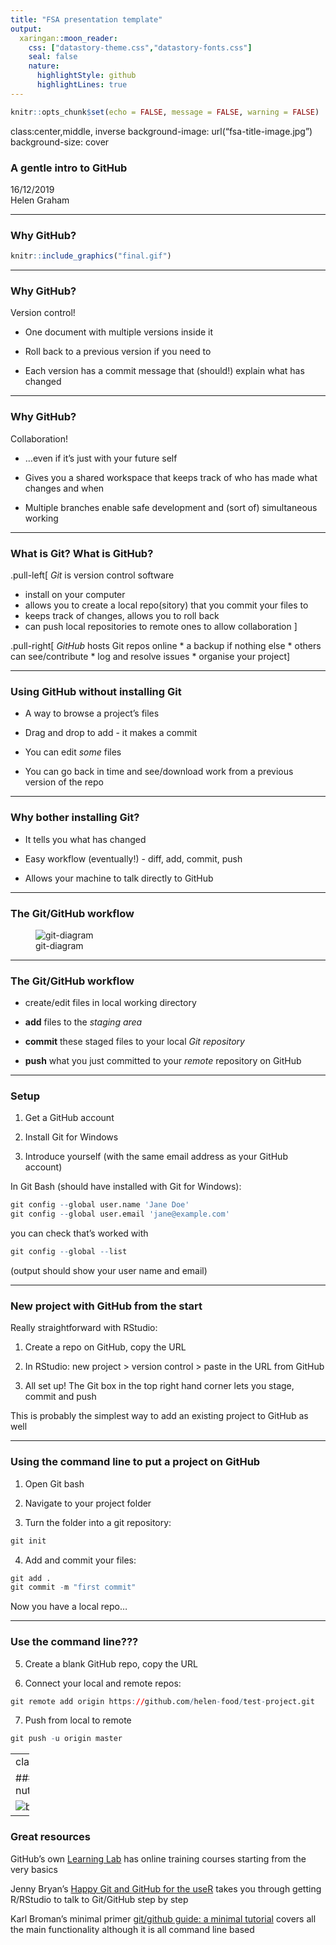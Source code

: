 ```yaml
---
title: "FSA presentation template"
output:
  xaringan::moon_reader:
    css: ["datastory-theme.css","datastory-fonts.css"]
    seal: false
    nature:
      highlightStyle: github
      highlightLines: true
---
```


```r
knitr::opts_chunk$set(echo = FALSE, message = FALSE, warning = FALSE)
```

class:center,middle, inverse
background-image: url("fsa-title-image.jpg")
background-size: cover

### A gentle intro to GitHub

<div class="bottomright">16/12/2019<br>Helen Graham</div>

---

### Why GitHub?

```r
knitr::include_graphics("final.gif")
```


---

### Why GitHub?

Version control! 

* One document with multiple versions inside it

* Roll back to a previous version if you need to

* Each version has a commit message that (should!) explain what has changed


<div class="bottom-right-logo"></div>
---

### Why GitHub?

Collaboration!

* ...even if it's just with your future self

* Gives you a shared workspace that keeps track of who has made what changes and when

* Multiple branches enable safe development and (sort of) simultaneous working

<div class="bottom-right-logo"></div>
---

### What is Git? What is GitHub?

.pull-left[
*Git* is version control software

* install on your computer 
* allows you to create a local repo(sitory) that you commit your files to
* keeps track of changes, allows you to roll back
* can push local repositories to remote ones to allow collaboration
]

.pull-right[
*GitHub* hosts Git repos online
* a backup if nothing else
* others can see/contribute
* log and resolve issues
* organise your project
]
 
---

### Using GitHub without installing Git

* A way to browse a project's files

* Drag and drop to add - it makes a commit

* You can edit *some* files

* You can go back in time and see/download work from a previous version of the repo

---

### Why bother installing Git?

* It tells you what has changed

* Easy workflow (eventually!) - diff, add, commit, push

* Allows your machine to talk directly to GitHub

---

### The Git/GitHub workflow

![git-diagram](git-diagram.gif)

---

### The Git/GitHub workflow

* create/edit files in local working directory

* **add** files to the *staging area* 

* **commit** these staged files to your local *Git repository*

* **push** what you just committed to your *remote* repository on GitHub

---

### Setup

1) Get a GitHub account

2) Install Git for Windows

3) Introduce yourself (with the same email address as your GitHub account)

In Git Bash (should have installed with Git for Windows):

```r
git config --global user.name 'Jane Doe'
git config --global user.email 'jane@example.com'
```

you can check that's worked with

```r
git config --global --list
```

(output should show your user name and email)

---

### New project with GitHub from the start

Really straightforward with RStudio:

1) Create a repo on GitHub, copy the URL

2) In RStudio: new project > version control > paste in the URL from GitHub

3) All set up! The Git box in the top right hand corner lets you stage, commit and push

This is probably the simplest way to add an existing project to GitHub as well

---

### Using the command line to put a project on GitHub

1) Open Git bash 

2) Navigate to your project folder

3) Turn the folder into a git repository: 

```r
git init
```

4) Add and commit your files:

```r
git add .
git commit -m "first commit"
```

Now you have a local repo...

---

### Use the command line???

5) Create a blank GitHub repo, copy the URL

6) Connect your local and remote repos:

```r
git remote add origin https://github.com/helen-food/test-project.git
```

7) Push from local to remote

```r
git push -u origin master
```

---
class:center,middle

### That's Git in a nutshell

![baby-yoda](baby-yoda.gif) 

---

### Great resources

GitHub's own [Learning Lab]("https://lab.github.com/") has online training courses 
starting from the very basics

Jenny Bryan's [Happy Git and GitHub for the useR]("https://happygitwithr.com/") takes you 
through getting R/RStudio to talk to Git/GitHub step by step

Karl Broman's minimal primer 
[git/github guide: a minimal tutorial]("https://kbroman.org/github_tutorial/) covers 
all the main functionality although it is all command line based
